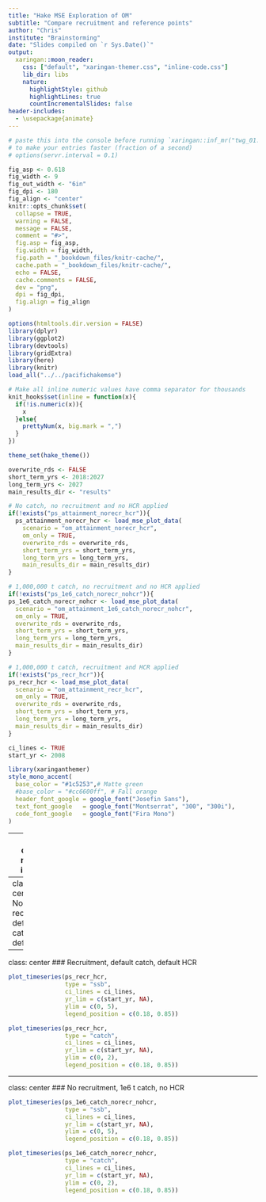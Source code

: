 ```yaml
---
title: "Hake MSE Exploration of OM"
subtitle: "Compare recruitment and reference points"
author: "Chris"
institute: "Brainstorming"
date: "Slides compiled on `r Sys.Date()`"
output:
  xaringan::moon_reader:
    css: ["default", "xaringan-themer.css", "inline-code.css"]
    lib_dir: libs
    nature:
      highlightStyle: github
      highlightLines: true
      countIncrementalSlides: false
header-includes:
  - \usepackage{animate}
---
```


```r
# paste this into the console before running `xaringan::inf_mr("twg_01.Rmd")`
# to make your entries faster (fraction of a second)
# options(servr.interval = 0.1)

fig_asp <- 0.618
fig_width <- 9
fig_out_width <- "6in"
fig_dpi <- 180
fig_align <- "center"
knitr::opts_chunk$set(
  collapse = TRUE,
  warning = FALSE,
  message = FALSE,
  comment = "#>",
  fig.asp = fig_asp,
  fig.width = fig_width,
  fig.path = "_bookdown_files/knitr-cache/",
  cache.path = "_bookdown_files/knitr-cache/",
  echo = FALSE,
  cache.comments = FALSE,
  dev = "png",
  dpi = fig_dpi,
  fig.align = fig_align
)

options(htmltools.dir.version = FALSE)
library(dplyr)
library(ggplot2)
library(devtools)
library(gridExtra)
library(here)
library(knitr)
load_all("../../pacifichakemse")

# Make all inline numeric values have comma separator for thousands
knit_hooks$set(inline = function(x){
  if(!is.numeric(x)){
    x
  }else{
    prettyNum(x, big.mark = ",")
  }
})

theme_set(hake_theme())

overwrite_rds <- FALSE
short_term_yrs <- 2018:2027
long_term_yrs <- 2027
main_results_dir <- "results"

# No catch, no recruitment and no HCR applied
if(!exists("ps_attainment_norecr_hcr")){
  ps_attainment_norecr_hcr <- load_mse_plot_data(
    scenario = "om_attainment_norecr_hcr",
    om_only = TRUE,
    overwrite_rds = overwrite_rds,
    short_term_yrs = short_term_yrs,
    long_term_yrs = long_term_yrs,
    main_results_dir = main_results_dir)
}

# 1,000,000 t catch, no recruitment and no HCR applied
if(!exists("ps_1e6_catch_norecr_nohcr")){
ps_1e6_catch_norecr_nohcr <- load_mse_plot_data(
  scenario = "om_attainment_1e6_catch_norecr_nohcr",
  om_only = TRUE,
  overwrite_rds = overwrite_rds,
  short_term_yrs = short_term_yrs,
  long_term_yrs = long_term_yrs,
  main_results_dir = main_results_dir)
}

# 1,000,000 t catch, recruitment and HCR applied
if(!exists("ps_recr_hcr")){
ps_recr_hcr <- load_mse_plot_data(
  scenario = "om_attainment_recr_hcr",
  om_only = TRUE,
  overwrite_rds = overwrite_rds,
  short_term_yrs = short_term_yrs,
  long_term_yrs = long_term_yrs,
  main_results_dir = main_results_dir)
}

ci_lines <- TRUE
start_yr <- 2008

```

```r
library(xaringanthemer)
style_mono_accent(
  base_color = "#1c5253",# Matte green
  #base_color = "#cc6600ff", # Fall orange
  header_font_google = google_font("Josefin Sans"),
  text_font_google   = google_font("Montserrat", "300", "300i"),
  code_font_google   = google_font("Fira Mono")
)
```

---
class: center, middle, inverse

# Operating model only, no Estimation model

---
class: center
### No recruitment, default catch, default HCR
```r
plot_timeseries(ps_attainment_norecr_hcr,
                type = "ssb",
                ci_lines = ci_lines,
                yr_lim = c(start_yr, NA),
                ylim = c(0, NA),
                legend_position = c(0.18, 0.85))
```
```r
plot_timeseries(ps_attainment_norecr_hcr,
                type = "catch",
                ci_lines = ci_lines,
                yr_lim = c(start_yr, NA),
                ylim = c(0, NA),
                legend_position = c(0.85, 0.85))
```

---
class: center
### Recruitment, default catch, default HCR
```r
plot_timeseries(ps_recr_hcr,
                type = "ssb",
                ci_lines = ci_lines,
                yr_lim = c(start_yr, NA),
                ylim = c(0, 5),
                legend_position = c(0.18, 0.85))
```
```r
plot_timeseries(ps_recr_hcr,
                type = "catch",
                ci_lines = ci_lines,
                yr_lim = c(start_yr, NA),
                ylim = c(0, 2),
                legend_position = c(0.18, 0.85))
```

---
class: center
### No recruitment, 1e6 t catch, no HCR
```r
plot_timeseries(ps_1e6_catch_norecr_nohcr,
                type = "ssb",
                ci_lines = ci_lines,
                yr_lim = c(start_yr, NA),
                ylim = c(0, 5),
                legend_position = c(0.18, 0.85))
```
```r
plot_timeseries(ps_1e6_catch_norecr_nohcr,
                type = "catch",
                ci_lines = ci_lines,
                yr_lim = c(start_yr, NA),
                ylim = c(0, 2),
                legend_position = c(0.18, 0.85))
```
